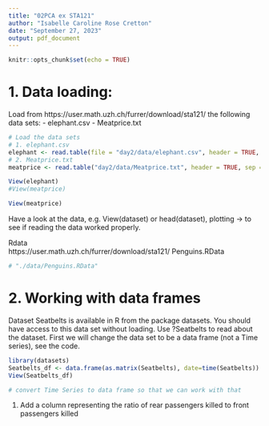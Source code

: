 ```yaml
---
title: "02PCA ex STA121"
author: "Isabelle Caroline Rose Cretton"
date: "September 27, 2023"
output: pdf_document
---
```


```r
knitr::opts_chunk$set(echo = TRUE)
```

# 1. Data loading:
Load from https://user.math.uzh.ch/furrer/download/sta121/ the following data sets:
- elephant.csv
- Meatprice.txt
```r
# Load the data sets
# 1. elephant.csv
elephant <- read.table(file = "day2/data/elephant.csv", header = TRUE, sep = ",")
# 2. Meatprice.txt
meatprice <- read.table("day2/data/Meatprice.txt", header = TRUE, sep = "\t")
```

```r
View(elephant)
#View(meatprice)
```

```r
View(meatprice)
```

Have a look at the data, e.g. View(dataset) or head(dataset), plotting -> to see if reading the data worked properly.

Rdata   
https://user.math.uzh.ch/furrer/download/sta121/
Penguins.RData

```r
# "./data/Penguins.RData"

```


# 2. Working with data frames

Dataset Seatbelts is available in R from the package datasets. 
You should have access to this data set without loading.
Use ?Seatbelts to read about the dataset. 
First we will change the data set to be a data frame (not a Time series), see the code. 
```r
library(datasets)
Seatbelts_df <- data.frame(as.matrix(Seatbelts), date=time(Seatbelts)) 
View(Seatbelts_df)

# convert Time Series to data frame so that we can work with that

```
1. Add a column representing the ratio of rear passengers killed to front passengers killed
```r
```


